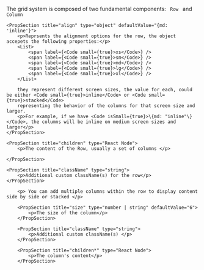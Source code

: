 
<PackageInstallGuide packageName="@wpmudev/sui-grid" />

<Section border={true}>
    <p> The grid system is composed of two fundamental components: <Code small={true}> Row </Code> and <Code small={true}> Column </Code></p>
</Section>

<Section title="Row Props" border={true}>

    <PropSection title="align" type="object" defaultValue="{md: 'inline'}">
    	<p>Reprsents the alignment options for the row, the object accepets the following properties:</p>
    	<List>
    		<span label={<Code small={true}>xs</Code>} />
    		<span label={<Code small={true}>sm</Code>} />
    		<span label={<Code small={true}>md</Code>} />
    		<span label={<Code small={true}>lg</Code>} />
    		<span label={<Code small={true}>xl</Code>} />
    	</List>

		they represent different screen sizes, the value for each, could be either <Code small={true}>inline</Code> or <Code small={true}>stacked</Code>
		representing the behavior of the columns for that screen size and larger. 
		<p>For example, if we have <Code isSmall={true}>\{md: "inline"\}</Code>, the columns will be inline on medium screen sizes and larger</p>
    </PropSection>

	<PropSection title="children" type="React Node">
    	<p>The content of the Row, usually a set of columns </p>

    </PropSection>

	<PropSection title="className" type="string">
    	<p>Additional custom className(s) for the row</p>
    </PropSection>

</Section>

<Section title="Column Props" border={true}>

 		<p> You can add multiple columns within the row to display content side by side or stacked </p>

		<PropSection title="size" type="number | string" defaultValue="6">
    		<p>The size of the column</p>
    	</PropSection>

		<PropSection title="className" type="string">
    		<p>Additional custom className(s) </p>
    	</PropSection>

		<PropSection title="children*" type="React Node">
    		<p>The column's content</p>
    	</PropSection>
</Section>
